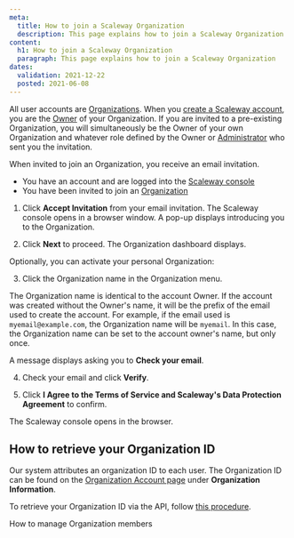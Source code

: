 ```yaml
---
meta:
  title: How to join a Scaleway Organization
  description: This page explains how to join a Scaleway Organization
content:
  h1: How to join a Scaleway Organization
  paragraph: This page explains how to join a Scaleway Organization
dates:
  validation: 2021-12-22
  posted: 2021-06-08
---
```


All user accounts are [Organizations](/console/my-account/concepts#organization). When you [create a Scaleway account](/console/my-account/how-to/create-an-account), you are the [Owner](/console/my-account/concepts#owner) of your Organization. If you are invited to a pre-existing Organization, you will simultaneously be the Owner of your own Organization and whatever role defined by the Owner or [Administrator](/console/my-account/concepts#administrator) who sent you the invitation.

When invited to join an Organization, you receive an email invitation.

<Message type="requirement">

- You have an account and are logged into the [Scaleway console](https://console.scaleway.com)
- You have been invited to join an [Organization](/console/my-project/concepts/#organization)

</Message>

1. Click **Accept Invitation** from your email invitation. The Scaleway console opens in a browser window. A pop-up displays introducing you to the Organization.

2. Click **Next** to proceed. The Organization dashboard displays. 

  Optionally, you can activate your personal Organization:

3. Click the Organization name in the Organization menu.
  <Lightbox src="scaleway-self-orga-name-min.webp" alt="" />

  <Message type="note">

  The Organization name is identical to the account Owner. 
  If the account was created without the Owner's name, 
  it will be the prefix of the email used to create the account. 
  For example, if the email used is `myemail@example.com`, 
  the Organization name will be `myemail`. In this case, 
  the Organization name can be set to the account owner's name, but only once.

  </Message>

  A message displays asking you to **Check your email**.

4. Check your email and click **Verify**.

5. Click **I Agree to the Terms of Service and Scaleway's Data Protection Agreement** to confirm.

The Scaleway console opens in the browser.

## How to retrieve your Organization ID

Our system attributes an organization ID to each user. The Organization ID can be found on the [Organization Account page](https://console.scaleway.com/account/organization/profile) under **Organization Information**. 
<Lightbox src="scaleway-orga-id.webp" alt="" />

<Message type="note">

  To retrieve your Organization ID via the API, follow [this procedure](/console/my-project/api-cli/retrieving-org-id/).

</Message>

<Navigation title="See Also">
  <NextButton to="/console/my-project/how-to/manage-organization-members/">How to manage Organization members</NextButton>
</Navigation>

